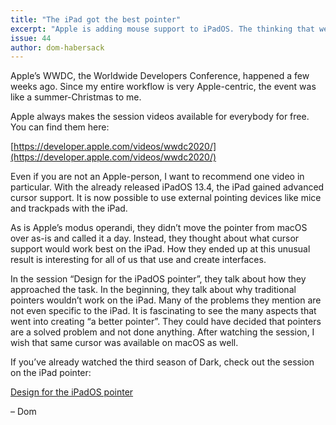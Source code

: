 ```yaml
---
title: "The iPad got the best pointer"
excerpt: "Apple is adding mouse support to iPadOS. The thinking that went into the UX of the iPad’s new pointer is a fascinating evening watch."
issue: 44
author: dom-habersack
---
```

Apple’s WWDC, the Worldwide Developers Conference, happened a few weeks ago. Since my entire workflow is very Apple-centric, the event was like a summer-Christmas to me.

Apple always makes the session videos available for everybody for free. You can find them here:

[https://developer.apple.com/videos/wwdc2020/](https://developer.apple.com/videos/wwdc2020/)

Even if you are not an Apple-person, I want to recommend one video in particular. With the already released iPadOS 13.4, the iPad gained advanced cursor support. It is now possible to use external pointing devices like mice and trackpads with the iPad.

As is Apple’s modus operandi, they didn’t move the pointer from macOS over as-is and called it a day. Instead, they thought about what cursor support would work best on the iPad. How they ended up at this unusual result is interesting for all of us that use and create interfaces.

In the session “Design for the iPadOS pointer”, they talk about how they approached the task. In the beginning, they talk about why traditional pointers wouldn’t work on the iPad. Many of the problems they mention are not even specific to the iPad. It is fascinating to see the many aspects that went into creating “a better pointer”. They could have decided that pointers are a solved problem and not done anything. After watching the session, I wish that same cursor was available on macOS as well.

If you’ve already watched the third season of Dark, check out the session on the iPad pointer:

[Design for the iPadOS pointer](https://developer.apple.com/videos/play/wwdc2020/10640/)

– Dom
